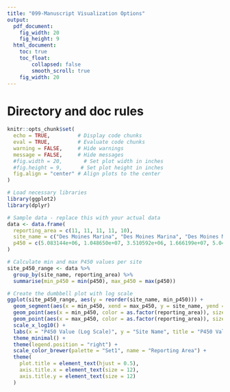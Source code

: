 ```yaml
---
title: "099-Manuscript Visualization Options"
output:
  pdf_document: 
    fig_width: 20
    fig_height: 9
  html_document: 
    toc: true
    toc_float:
        collapsed: false
        smooth_scroll: true
    fig_width: 20
---
```


# Directory and doc rules

```r

knitr::opts_chunk$set(
  echo = TRUE,         # Display code chunks
  eval = TRUE,         # Evaluate code chunks
  warning = FALSE,     # Hide warnings
  message = FALSE,     # Hide messages
  #fig.width = 20,       # Set plot width in inches
  #fig.height = 9,      # Set plot height in inches
  fig.align = "center" # Align plots to the center
)

```

```r

# Load necessary libraries
library(ggplot2)
library(dplyr)

# Sample data - replace this with your actual data
data <- data.frame(
  reporting_area = c(11, 11, 11, 11, 10),
  site_name = c("Des Moines Marina", "Des Moines Marina", "Des Moines Marina", "Des Moines Marina", "Suquamish Stormwater Outfall"),
  p450 = c(5.083144e+06, 1.048650e+07, 3.510592e+06, 1.666199e+07, 5.049235e+06)
)

# Calculate min and max P450 values per site
site_p450_range <- data %>%
  group_by(site_name, reporting_area) %>%
  summarise(min_p450 = min(p450), max_p450 = max(p450))

# Create the dumbbell plot with log scale
ggplot(site_p450_range, aes(y = reorder(site_name, min_p450))) +
  geom_segment(aes(x = min_p450, xend = max_p450, y = site_name, yend = site_name, color = as.factor(reporting_area)), size = 1.5) +
  geom_point(aes(x = min_p450, color = as.factor(reporting_area)), size = 3) +
  geom_point(aes(x = max_p450, color = as.factor(reporting_area)), size = 3) +
  scale_x_log10() +
  labs(x = "P450 Value (Log Scale)", y = "Site Name", title = "P450 Value Ranges by Site with Reporting Area Color Coding") +
  theme_minimal() +
  theme(legend.position = "right") +
  scale_color_brewer(palette = "Set1", name = "Reporting Area") +
  theme(
    plot.title = element_text(hjust = 0.5),
    axis.title.x = element_text(size = 12),
    axis.title.y = element_text(size = 12)
  )


```

